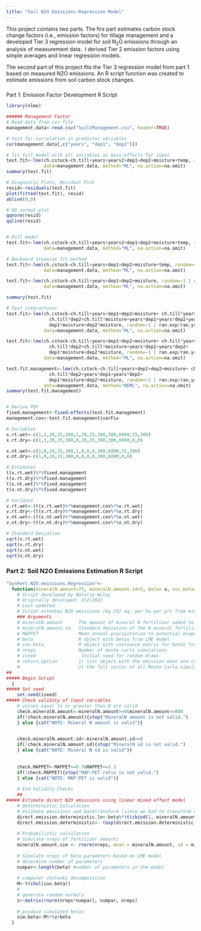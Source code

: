 ```yaml
---
title: "Soil N2O Emissions-Regression Model"
---
```


This project contains two parts. The firs part estimates carbon stock change factors (i.e., emission factors) for tillage management and a developed Tier 3 regression model for soil N~2~O emissions through an
analysis of measurement data.  I derived Tier 2 emission factors using simple averages and linear regression models.

The second part of this project fits the Tier 3 regression model from part 1 based on measured N2O emissions. An R script function was created to estimate emissions from soil carbon stock changes.

### 

Part 1: Emission Factor Development R Script

```r
library(nlme)

###### Management Factor
# Read data from csv file
management.data<-read.csv("SoilCManagement.csv", header=TRUE)

# test for correlation in predictor variables
cor(management.data[,c("years", "dep1", "dep2")])

# fit full model with all variables as main effects for input
test.fit<-lme(ch.cstock~ch.till+years+years2+dep1+dep2+moisture+temp, random=~1 | ran.exp/ran.yrexp, 
              data=management.data, method="ML", na.action=na.omit)
summary(test.fit)

# Diagnostic Plots, Residual Plot
resid<-residuals(test.fit)
plot(fitted(test.fit), resid)
abline(0,0)

# QQ normal plot
qqnorm(resid)
qqline(resid)


# Full model
test.fit<-lme(ch.cstock~ch.till+years+years2+dep1+dep2+moisture+temp, random=~1 | ran.exp/ran.yrexp, 
              data=management.data, method="ML", na.action=na.omit)

# Backward stepwise fit method
test.fit<-lme(ch.cstock~ch.till+years+dep1+dep2+moisture+temp, random=~1 | ran.exp/ran.yrexp, 
              data=management.data, method="ML", na.action=na.omit)

test.fit<-lme(ch.cstock~ch.till+years+dep1+dep2+moisture, random=~1 | ran.exp/ran.yrexp, 
              data=management.data, method="ML", na.action=na.omit)

summary(test.fit)

# Test interactions
test.fit<-lme(ch.cstock~ch.till+years+dep1+dep2+moisture+ ch.till*years+ch.till*dep1+
                ch.till*dep2+ch.till*moisture+years*dep1+years*dep2+years*moisture+
                dep1*moisture+dep2*moisture, random=~1 | ran.exp/ran.yrexp, 
              data=management.data, method="ML", na.action=na.omit)

test.fit<-lme(ch.cstock~ch.till+years+dep1+dep2+moisture+ ch.till*years+ch.till*dep1+
                ch.till*dep2+ch.till*moisture+years*dep1+years*dep2+
                dep1*moisture+dep2*moisture, random=~1 | ran.exp/ran.yrexp, 
              data=management.data, method="ML", na.action=na.omit)

test.fit.management<-lme(ch.cstock~ch.till+years+dep1+dep2+moisture+ ch.till*years+ch.till*dep1+
                ch.till*dep2+years*dep1+years*dep2+
                dep1*moisture+dep2*moisture, random=~1 | ran.exp/ran.yrexp, 
              data=management.data, method="REML", na.action=na.omit)
summary(test.fit.management)


# Derive PDF
fixed.management<-fixed.effects(test.fit.management)
management.cov<-test.fit.management$varFix

# Variables
x.rt.wet<-c(1,1,20,15,300,1,20,15,300,300,6000,15,300)
x.rt.dry<-c(1,1,20,15,300,0,20,15,300,300,6000,0,0)

x.nt.wet<-c(1,0,20,15,300,1,0,0,0,300,6000,15,300)
x.nt.dry<-c(1,0,20,15,300,0,0,0,0,300,6000,0,0)

# Estimates
t(x.rt.wet)%*%fixed.management
t(x.rt.dry)%*%fixed.management
t(x.nt.wet)%*%fixed.management
t(x.nt.dry)%*%fixed.management

# Variance
v.rt.wet<-(t(x.rt.wet)%*%management.cov%*%x.rt.wet)
v.rt.dry<-(t(x.rt.dry)%*%management.cov%*%x.rt.dry)
v.nt.wet<-(t(x.nt.wet)%*%management.cov%*%x.nt.wet)
v.nt.dry<-(t(x.nt.dry)%*%management.cov%*%x.nt.dry)

# Standard Deviation
sqrt(v.rt.wet)
sqrt(v.rt.dry)
sqrt(v.nt.wet)
sqrt(v.nt.dry)

```

### Part 2: Soil N2O Emissions Estimation R Script

```r
"SynFert.N2O.emissions.Regression"<-
  function(mineralN.amount=75, mineralN.amount.sd=5, beta= a, cov.beta=b, MAPPET=1, nreps=10000, iseed=230984, return.option=1)
    # Script developed by Natalie Wiley
    # Originally developed: 3/2/2022
    # Last updated:
    # Script estmates N2O emissions (kg CO2 eq. per ha per yr) from mineral N fertilization
    ### Arguments
    # mineralN.amount      The amount of mineral N fertilizer added to soil (Kg N per HA)
    # mineralN.amount.sd   Standard deviation of the N mineral fertilizer amount
    # MAPPET               Mean annual precipitation to potential evapotranspiration ratio
    # beta                 R object with betas from LME model
    # cov.beta             R object with covriance matrix for betas from LME model
    # nreps                Number of monte carlo simulations
    # iseed                 Initial seed for random draws
    # return.option        1) list object with the emission mean and confidence intervals for N2O emissions, and
    #                      2) the full vector of all Monte Carlo simulations
##
##### Begin Script
  {
##### Set seed
    set.seed(iseed)
##### Check validity of input variables
    # values equal to or greater than 0 are valid
    check.mineralN.amount<-mineralN.amount>=0&mineralN.amount<=880
    if(!check.mineralN.amount){stop("MineralN amount is not valid.")
    } else {cat("NOTE: Mineral N amount is valid")}
    

    check.mineralN.amount.sd<-mineralN.amount.sd>=0
    if(!check.mineralN.amount.sd){stop("MineralN sd is not valid.")
    } else {cat("NOTE: Mineral N sd is valid")}
    
    
    check.MAPPET<-MAPPET>=0.7&MAPPET<=3.3
    if(!check.MAPPET){stop("MAP:PET ratio is not valid.")
    } else {cat("NOTE: MAP:PET is valid")}
    
    # End Validity Checks
    ##
##### Estimate direct N2O emissions using linear mixed effect model
    # Deterministic Calculation
    # estimate emissions and backtransform (since we had to transform our data to be homogenous and use a log transformation, we now have to backtransform a log # into regular units)
    direct.emission.deterministic.ln<-beta%*%t(cbind(1, mineralN.amount,MAPPET))
    direct.emission.deterministic<- (exp(direct.emission.deterministic.ln)) * (44/28) * 298
    
    # Probabilistic calculation
    # Simulate nreps of fertilizer amounts
    mineralN.amount.sim <- rnorm(nreps, mean = mineralN.amount, sd = mineralN.amount.sd)
    
    # Simulate nreps of beta parameters based on LME model
    # determine number of parameters
    numpar<-length(beta) #number of parameters in the model
    
    # computer choleski decomposition 
    M<-t(chol(cov.beta))
    #
    # generate random normals
    z<-matrix(rnorm(nreps*numpar), numpar, nreps)
    
    # produce simulated betas
    sim.beta<-M%*%z+beta
  }

```
